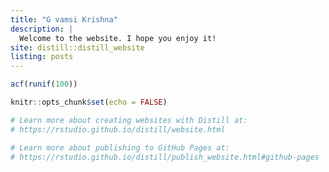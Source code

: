 ```yaml
---
title: "G vamsi Krishna"
description: |
  Welcome to the website. I hope you enjoy it!
site: distill::distill_website
listing: posts
---
```

```r
acf(runif(100))
```

```r
knitr::opts_chunk$set(echo = FALSE)

# Learn more about creating websites with Distill at:
# https://rstudio.github.io/distill/website.html

# Learn more about publishing to GitHub Pages at:
# https://rstudio.github.io/distill/publish_website.html#github-pages

```

